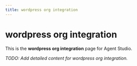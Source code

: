 ```yaml
---
title: wordpress org integration
---
```


# wordpress org integration

This is the **wordpress org integration** page for Agent Studio.

_TODO: Add detailed content for wordpress org integration._
